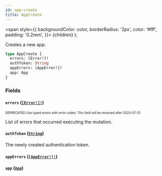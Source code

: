 ```yaml
---
id: app-create
title: AppCreate
---
```


<span
style={{
      backgroundColor: color,
      borderRadius: '2px',
      color: '#fff',
      padding: '0.2rem',
    }}>
{children}
</span>
);

Creates a new app.

```graphql
type AppCreate {
  errors: [Error!]!
  authToken: String
  appErrors: [AppError!]!
  app: App
}
```

### Fields

#### `errors` ([`[Error!]!`](/api-reference/objects/error.mdx))

<sub><sup><Tag color="#ffba00">DEPRECATED</Tag> Use typed errors with error codes. This field will be removed after 2020-07-31.</sup></sub>

List of errors that occurred executing the mutation.

#### `authToken` ([`String`](/api-reference/scalars/string.mdx))

The newly created authentication token.

#### `appErrors` ([`[AppError!]!`](/api-reference/objects/app-error.mdx))

#### `app` ([`App`](/api-reference/objects/app.mdx))
